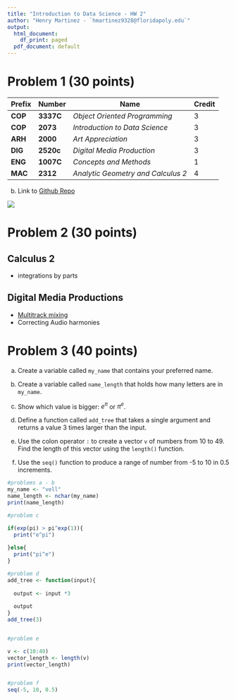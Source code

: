 ```yaml
---
title: "Introduction to Data Science - HW 2"
author: "Henry Martinez - `hmartinez9328@floridapoly.edu`"
output:
  html_document:
    df_print: paged
  pdf_document: default
---
```




# Problem 1 (30 points)


|Prefix | Number  | Name                             | Credit|
|-------|---------|----------------------------------|-------|
|**COP**|**3337C**|_Object Oriented Programming_     |     3 |
|**COP**|**2073** |_Introduction to Data Science_    |     3 |
|**ARH**|**2000** |_Art Appreciation_                |     3 |
|**DIG**|**2520c**|_Digital Media Production_        |     3 |
|**ENG**|**1007C**|_Concepts and Methods_            |     1 |
|**MAC**|**2312** |_Analytic Geometry and Calculus 2_|     4 |



b. Link to [Github Repo](https://github.com/henryarmando/flpoly_ds_course/blob/main/flpoly_student.md)

![](Git_repo.png)


# Problem 2 (30 points)



## Calculus 2
- integrations by parts


## Digital Media Productions
- [Multitrack mixing](https://helpx.adobe.com/audition/how-to/setting-up-multitrack-sessions-audition.html)
- Correcting Audio harmonies




# Problem 3 (40 points)


(a) Create a variable called `my_name` that contains your preferred name.

(b) Create a variable called `name_length` that holds how many letters are in `my_name`.

(c) Show which value is bigger: $e^\pi$ or $\pi^e$. 

(d) Define a function called `add_tree` that takes a single argument and returns a value 3 times larger than the input.

(e) Use the colon operator `:` to create a vector `v` of numbers from 10 to 49. Find the length of this vector using the `length()` function.

(f) Use the `seq()` function to produce a range of number from -5 to 10 in 0.5 increments.
```r
#problems a - b
my_name <- "vell"
name_length <- nchar(my_name)
print(name_length)

#problem c

if(exp(pi) > pi^exp(1)){
  print("e^pi")
  
}else{
  print("pi^e")
}

#problem d
add_tree <- function(input){
  
  output <- input *3
  
  output
}
add_tree(3)


#problem e

v <- c(10:49)
vector_length <- length(v)
print(vector_length)


#problem f
seq(-5, 10, 0.5)


```





